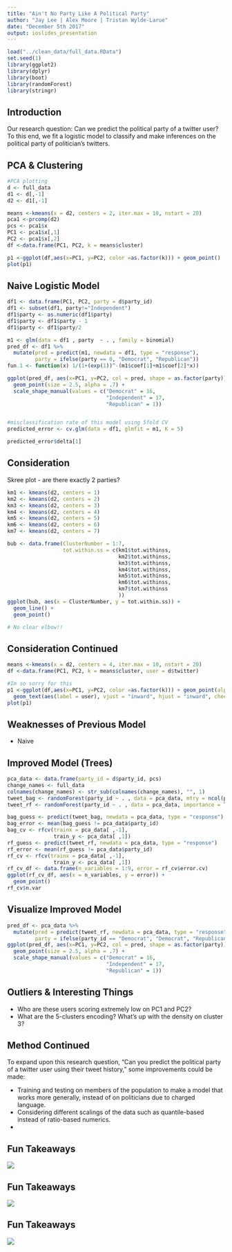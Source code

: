 ```yaml
---
title: "Ain't No Party Like A Political Party"
author: "Jay Lee | Alex Moore | Tristan Wylde-Larue"
date: "December 5th 2017"
output: ioslides_presentation
---
```


```r
load("../clean_data/full_data.RData")
set.seed(1)
library(ggplot2)
library(dplyr)
library(boot)
library(randomForest)
library(stringr)
```


## Introduction {.build}

Our research question: Can we predict the political party of a twitter user?        
To this end, we fit a logistic model to classify and make inferences on the political party of politician's twitters. 

## PCA & Clustering

```r
#PCA plotting
d <- full_data
d1 <- d[,-1]
d2 <- d1[,-1]

means <-kmeans(x = d2, centers = 2, iter.max = 10, nstart = 20)
pca1 <-prcomp(d2)
pcs <- pca1$x
PC1 <- pca1$x[,1]
PC2 <- pca1$x[,2]
df <-data.frame(PC1, PC2, k = means$cluster)

p1 <-ggplot(df,aes(x=PC1, y=PC2, color =as.factor(k))) + geom_point()
plot(p1)
```


## Naive Logistic Model {.build}

```r
df1 <- data.frame(PC1, PC2, party = d$party_id)
df1 <- subset(df1, party!="Independent")
df1$party <- as.numeric(df1$party)
df1$party <- df1$party - 1
df1$party <- df1$party/2

m1 <- glm(data = df1 , party  ~ . , family = binomial)
pred_df <- df1 %>%
  mutate(pred = predict(m1, newdata = df1, type = "response"),
         party = ifelse(party == 0, "Democrat", "Republican"))
fun.1 <- function(x) 1/(1+(exp(1))^-(m1$coef[1]+m1$coef[2]*x))

ggplot(pred_df, aes(x=PC1, y=PC2, col = pred, shape = as.factor(party))) +
  geom_point(size = 2.5, alpha = .7) +
  scale_shape_manual(values = c("Democrat" = 16,
                                "Independent" = 17,
                                "Republican" = 1))


#misclassification rate of this model using 5fold CV
predicted_error <- cv.glm(data = df1, glmfit = m1, K = 5)
```

```r
predicted_error$delta[1]
```


## Consideration

Skree plot - are there exactly 2 parties?

```r
km1 <- kmeans(d2, centers = 1)
km2 <- kmeans(d2, centers = 2)
km3 <- kmeans(d2, centers = 3)
km4 <- kmeans(d2, centers = 4)
km5 <- kmeans(d2, centers = 5)
km6 <- kmeans(d2, centers = 6)
km7 <- kmeans(d2, centers = 7)

bub <- data.frame(ClusterNumber = 1:7,
                  tot.within.ss = c(km1$tot.withinss,
                                    km2$tot.withinss,
                                    km3$tot.withinss,
                                    km4$tot.withinss,
                                    km5$tot.withinss,
                                    km6$tot.withinss,
                                    km7$tot.withinss
                                    ))
ggplot(bub, aes(x = ClusterNumber, y = tot.within.ss)) +
  geom_line() +
  geom_point()

# No clear elbow!!
```


## Consideration Continued

```r
means <-kmeans(x = d2, centers = 4, iter.max = 10, nstart = 20)
df <-data.frame(PC1, PC2, k = means$cluster, user = d$twitter)

#Im so sorry for this
p1 <-ggplot(df,aes(x=PC1, y=PC2, color =as.factor(k))) + geom_point(alpha = .25) +
  geom_text(aes(label = user), vjust = "inward", hjust = "inward", check_overlap = TRUE)
plot(p1)
```

## Weaknesses of Previous Model {.build}

* Naive

## Improved Model (Trees)

```r
pca_data <- data.frame(party_id = d$party_id, pcs)
change_names <- full_data
colnames(change_names) <- str_sub(colnames(change_names), "", 1)
tweet_bag <- randomForest(party_id ~ . , data = pca_data, mtry = ncol(pca_data)-1)
tweet_rf <- randomForest(party_id ~ . , data = pca_data, importance = TRUE)

bag_guess <- predict(tweet_bag, newdata = pca_data, type = "response")
bag_error <- mean(bag_guess != pca_data$party_id)
bag_cv <- rfcv(trainx = pca_data[ ,-1],
               train_y <- pca_data[ ,1])
rf_guess <- predict(tweet_rf, newdata = pca_data, type = "response")
rf_error <- mean(rf_guess != pca_data$party_id)
rf_cv <- rfcv(trainx = pca_data[ ,-1],
               train_y <- pca_data[ ,1])
rf_cv_df <- data.frame(n_variables = 1:9, error = rf_cv$error.cv)
ggplot(rf_cv_df, aes(x = n_variables, y = error)) +
  geom_point()
rf_cv$n.var
```


## Visualize Improved Model

```r
pred_df <- pca_data %>%
  mutate(pred = predict(tweet_rf, newdata = pca_data, type = "response"),
         party = ifelse(party_id == "Democrat", "Democrat", "Republican"))
ggplot(pred_df, aes(x=PC1, y=PC2, col = pred, shape = as.factor(party))) +
  geom_point(size = 2.5, alpha = .7) +
  scale_shape_manual(values = c("Democrat" = 16,
                                "Independent" = 17,
                                "Republican" = 1))
```



## Outliers & Interesting Things

- Who are these users scoring extremely low on PC1 and PC2?
- What are the 5-clusters encoding? What's up with the density on cluster 3?

## Method Continued {.build}

To expand upon this research question, "Can you predict the political party of a twitter user using their tweet history," some improvements could be made:

- Training and testing on members of the population to make a model that works more generally, instead of on politicians due to charged language.
- Considering different scalings of the data such as quantile-based instead of ratio-based numerics.
- 

## Fun Takeaways

![](../images/all_words_dot.png)

## Fun Takeaways

![](../images/hash_tags_dot.png)

## Fun Takeaways

![](../images/hash_tags_bar.png)
